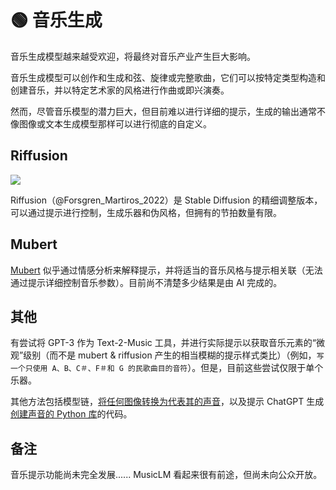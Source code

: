 
# 🟢 音乐生成

音乐生成模型越来越受欢迎，将最终对音乐产业产生巨大影响。

音乐生成模型可以创作和生成和弦、旋律或完整歌曲，它们可以按特定类型构造和创建音乐，并以特定艺术家的风格进行作曲或即兴演奏。

然而，尽管音乐模型的潜力巨大，但目前难以进行详细的提示，生成的输出通常不像图像或文本生成模型那样可以进行彻底的自定义。

## Riffusion

<div style={{ textAlign: "center" }}>
  <Image
    src="/docs/assets/miscl/riffusion_phonk.webp"
    width={1052}
    height={694}
    style={{ width: "500px", margin: "auto" }}
  />
</div>

Riffusion（@Forsgren_Martiros_2022）是 Stable Diffusion 的精细调整版本，可以通过提示进行控制，生成乐器和伪风格，但拥有的节拍数量有限。

## Mubert

[Mubert](https://mubert.com/) 似乎通过情感分析来解释提示，并将适当的音乐风格与提示相关联（无法通过提示详细控制音乐参数）。目前尚不清楚多少结果是由 AI 完成的。

## 其他

有尝试将 GPT-3 作为 Text-2-Music 工具，并进行实际提示以获取音乐元素的“微观”级别（而不是 mubert & riffusion 产生的相当模糊的提示样式类比）（例如，`写一个只使用 A、B、C＃、F＃和 G 的民歌曲目的音符`）。但是，目前这些尝试仅限于单个乐器。

其他方法包括模型链，[将任何图像转换为代表其的声音](https://huggingface.co/spaces/fffiloni/img-to-music)，以及提示 ChatGPT 生成[创建声音的 Python 库](https://twitter.com/teropa/status/1598713756074246145)的代码。

## 备注

音乐提示功能尚未完全发展...... MusicLM 看起来很有前途，但尚未向公众开放。

